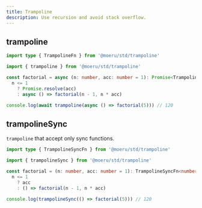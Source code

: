 ```yaml
---
title: Trampoline
description: Use recursion and avoid stack overflow.
---
```


## trampoline

```ts twoslash
import type { TrampolineFn } from '@moeru/std/trampoline'

import { trampoline } from '@moeru/std/trampoline'

const factorial = async (n: number, acc: number = 1): Promise<TrampolineFn<number>> =>
  n <= 1
    ? Promise.resolve(acc)
    : async () => factorial(n - 1, n * acc)

console.log(await trampoline(async () => factorial(5))) // 120
```

## trampolineSync

`trampoline` that accept only sync functions.

```ts twoslash
import type { TrampolineSyncFn } from '@moeru/std/trampoline'

import { trampolineSync } from '@moeru/std/trampoline'

const factorial = (n: number, acc: number = 1): TrampolineSyncFn<number> =>
  n <= 1
    ? acc
    : () => factorial(n - 1, n * acc)

console.log(trampolineSync(() => factorial(5))) // 120
```
